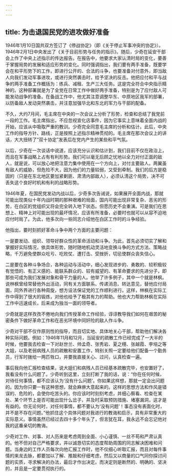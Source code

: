 ```yaml
---
---
---
```

title: 为击退国民党的进攻做好准备
---





1946年1月10日国共双方签订了《停战协定》（即《关于停止军事冲突的协定》）。1946年2月1日中央发出了《关于目前形势与任务的指示》。随后，少奇在延安干部会上作了中央上述指示的传达报告。在报告中，他要求大家认清时局的变化，要善于掌握局势的发展和适应形势的变化。同时强调指出，我们要有两手准备，既要学会在和平形势下的工作，即进行公开的、合法的斗争，也要准备对付意外，即当敌人向我们发动军事进攻，或进行突然袭击时，给予坚决的反击。他把应付和平与战争的两手准备工作概括为：练兵、减租、生产三大任务。这是完全符合中央指示精神的。这种部署就是为了全党在日常工作中做好两手准备，特别是为了应付敌人可能发动战争的准备。在备战工作中，他尤其注意调整华东、中原地区我军的部署，以防备敌人发动突然袭击，并注意加强华北和东北的军力与干部的配备。

不久，大约7月间，毛主席在中央的一次会议上分析了形势，检查和总结了我党前一段的工作。毛主席指出，不应忽视宣化店事件，因为它事实上意味着全面内战的开始，应该从中吸取严重的教训。少奇完全同意毛主席的分析和估计。此后，中央工作的指导方针、路线，正是按照上述指示精神贯彻的。毛主席在那次会议上的讲话，大大扭转了“双十协定”发表后在党内产生的某些和平气氛。

以后，少奇在一次谈话中说道，应该充分认识和估计到，我们目前不仅在政治上，而且在军事战略上占有有利形势。我们可以毫无后顾之忧地以全力对付正面的敌人，就是说，可以放心地把注意力集中使用在一个方向上，对付主要敌人。两翼虽有敌人的威胁，但危险不大，因为他们的力量较弱，又受到牵制。我们的后方是稳固的（只是在东北地区要加紧剿匪、肃清内部敌人），必须认清这个局势，决不可丢失这个良好时机和有利的战略形势。

1946年夏，在国民党发动内战以后，少奇多次告诫说，如果展开全面内战，那就可能出现类似十年内战时期的那种艰难的局面，国内可能出现非常复杂、恶劣的形势，在白区的党组织又将会完全转入地下状态。但愿历史不会重演。可是我们在思想上、精神上对可能出现的最坏情况，应该有所准备，必要时也就可以从容不迫地应付时局了。为此，他多次向一些同志介绍他在白区工作时的斗争经验。

他指出，要时刻抓好革命斗争中两个方面的主要问题：

一是要发动、组织、领导好群众性的革命活动和斗争。为此，首先必须切实了解和掌握好实际情况，依具体形势，随时随地机动灵活地变换斗争的方式方法、策略战略，千万避免使群众吃亏、吃败仗、遭打击、受挫折，切忌使群众丧失信心。

二是要在各种斗争场合，各种运动与活动中，细心发现进步的、勇敢的、较积极较有觉悟的、有正义感的、能联系群众的、较有威望的、有革命要求的先进分子，即那些可成为我们发展对象和骨干力量的人。他举了许多例子，其中一个就是林枫。说林枫曾经常替他外出活动，同有关方面联系、传递消息、转达意见，替他应付局面，同外界进行各种周旋，想方设法保证党的工作顺利进行。这样，林枫在实际工作中得到了很大的锻炼，对他也给予了极其有力的帮助。他也大力帮助林枫在实际工作中迅速成长，后来成为独当一面的领导者。

少奇就是这样孜孜不倦地向我们传授革命工作经验，谆谆教导我们如何在艰苦的秘密条件下做好革命工作和在恶劣环境中同奸险的敌人作斗争。

少奇对干部不仅作原则性的指导，而且切实地、具体地关心干部，帮助他们解决各种实际问题。例如：1946年11月和12月，当延安的疏散工作已经完成了一大半的时候，他要我去检查一下对赵世兰、帅孟奇、张秀岩、夏之栩、张越霞、李培之等大姐，以及老弱病残人员的疏散和安置工作，特别关照一定要给他们配备一个勤务员，行军时拨给一两匹牲口，并要我直接关心、过问，认真检查一遍。

事后我向他汇报检查结果，说大姐们和病残人员已经基本疏散完毕，也安置好了，我看没有什么问题了。少奇听到这里，立刻打断了我的话，说：“你在任何时候，对待任何事情，都不应该认为‘没有什么问题’。你如果这样想，那就一定会出问题的。因为你只要一有这种思想，就会麻痹大意起来的。这样的思想方法和作风是错误的、危险的，会使你吃苦头的。你应该时时刻刻考虑，并细心察看、检查在某处、某个环节上是否可能出现什么岔子，并及时采取预防措施、堵塞漏洞，这才是有益的。你无论何时，对任何事情，都不要认为‘没有问题’！事态没有表面化时，并不是不存在问题。”他抓住这个具体问题对我进行的教诲和启示，具有非常重大的实际意义。事情虽然已经过去四十多个年头了，但言犹在耳，我永远不会忘记他对我的这番亲切的教诲。

少奇对工作、对事、对人历来是考虑周到全面、小心谨慎、一丝不苟和严肃认真的。他不但对自己严格要求，并以诚恳切实的态度帮助周围的同志解决困难和问题。当身边的工作人员每次向他汇报工作时，他不仅细心听取汇报，而且对每件事情的来龙去脉，都要加以了解、推敲和仔细考虑，然后又以商量的口气同你探讨问题的实质，寻求解决的办法，最后才作出决定。而决定则是断然的、明确的、坚决的，并且是一定要贯彻执行的。